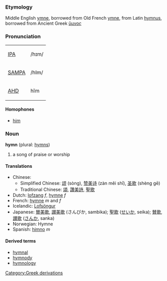 ===Etymology===
Middle English [[ymne]], borrowed from Old French [[ymne]], from Latin [[hymnus]], borrowed from Ancient Greek [[ὕμνος]]

===Pronunciation===
{| border=1 cellpadding=5
| [[w:IPA|IPA]] || /hɪm/
|-
| [[w:SAMPA|SAMPA]] || /hIm/
|-
| [[w:AHD|AHD]] || hĭm
|}

====Homophones====
*[[him]]

===Noun===
'''hymn''' (plural: [[hymns]])
# a song of praise or worship

====Translations====
*Chinese:
**Simplified Chinese: [[颂]] (sòng), [[赞美]][[诗]] (zàn měi shī), [[圣]][[歌]] (shèng gē)
**Traditional Chinese: [[頌]], [[讚美]][[詩]], [[聖]][[歌]]
*Dutch: [[lofzang]] ''f'', [[hymne]] ''f''
*French: [[hymne]] ''m'' and ''f''
*Icelandic: [[Lofsöngur]]<!-- really capitalised? -->
*Japanese: [[賛美歌]], [[讃美歌]] (さんびか, sambika); [[聖歌]] ([[せいか]], seika); [[賛歌]], [[讃歌]] ([[さんか]], sanka)
*Norwegian: Hymne<!-- really capitalised? -->
*Spanish: [[himno]] ''m''

====Derived terms====
*[[hymnal]]
*[[hymnody]]
*[[hymnology]]
[[Category:Greek derivations]]